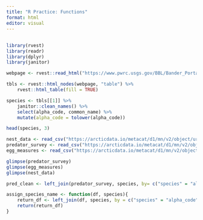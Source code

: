 ```yaml
---
title: "R Practice: Functions"
format: html
editor: visual
---
```


## 

```r
library(rvest)
library(readr)
library(dplyr)
library(janitor)
```

```r
webpage <- rvest::read_html("https://www.pwrc.usgs.gov/BBL/Bander_Portal/login/speclist.php")

tbls <- rvest::html_nodes(webpage, "table") %>% 
    rvest::html_table(fill = TRUE)

species <- tbls[[1]] %>% 
    janitor::clean_names() %>% 
    select(alpha_code, common_name) %>% 
    mutate(alpha_code = tolower(alpha_code))

head(species, 3)
```

```r

nest_data <- read_csv("https://arcticdata.io/metacat/d1/mn/v2/object/urn%3Auuid%3A982bd2fc-4edf-4da7-96ef-0d11b853102d")
predator_survey <- read_csv("https://arcticdata.io/metacat/d1/mn/v2/object/urn%3Auuid%3A9ffec04c-7e2d-41dd-9e88-b6c2e8c4375e")
egg_measures <- read_csv("https://arcticdata.io/metacat/d1/mn/v2/object/urn%3Auuid%3A4b219711-2282-420a-b1d6-1893fe4a74a6")
```

```r
glimpse(predator_survey)
glimpse(egg_measures)
glimpse(nest_data)
```

```r
pred_clean <- left_join(predator_survey, species, by= c("species" = "alpha_code"))
```

```r
assign_species_name <- function(df, species){
    return_df <- left_join(df, species, by = c("species" = "alpha_code"))
    return(return_df)
}
```

